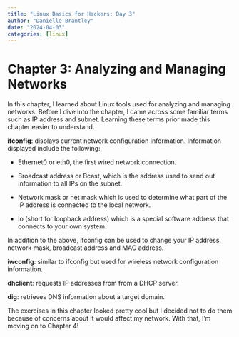 ```yaml
---
title: "Linux Basics for Hackers: Day 3"
author: "Danielle Brantley"
date: "2024-04-03"
categories: [linux]
---
```


# Chapter 3: Analyzing and Managing Networks

In this chapter, I learned about Linux tools used for analyzing and managing networks. Before I dive into the chapter, I came across some familiar terms such as IP address and subnet. Learning these terms prior made this chapter easier to understand.

**ifconfig**: displays current network configuration information. Information displayed include the following:

-   Ethernet0 or eth0, the first wired network connection.

-   Broadcast address or Bcast, which is the address used to send out information to all IPs on the subnet.

-   Network mask or net mask which is used to determine what part of the IP address is connected to the local network.

-   lo (short for loopback address) which is a special software address that connects to your own system.

In addition to the above, ifconfig can be used to change your IP address, network mask, broadcast address and MAC address.

**iwconfig**: similar to ifconfig but used for wireless network configuration information.

**dhclient**: requests IP addresses from from a DHCP server.

**dig**: retrieves DNS information about a target domain.

The exercises in this chapter looked pretty cool but I decided not to do them because of concerns about it would affect my network. With that, I'm moving on to Chapter 4!

